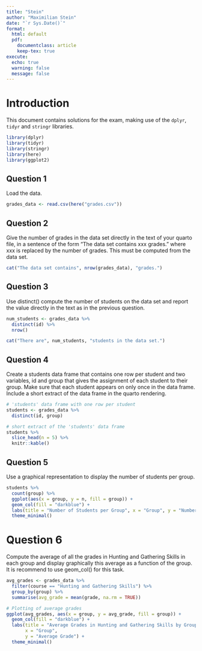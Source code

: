 ```yaml
---
title: "Stein"
author: "Maximilian Stein"
date: "`r Sys.Date()`"
format:
  html: default
  pdf:
    documentclass: article
    keep-tex: true
execute:
  echo: true
  warning: false
  message: false
---
```


# Introduction 

This document contains solutions for the exam, making use of the `dplyr`, `tidyr` and `stringr` libraries.

```r
library(dplyr)
library(tidyr)
library(stringr)
library(here)
library(ggplot2)
```

## Question 1

Load the data.

```r
grades_data <- read.csv(here("grades.csv"))
```

## Question 2

Give the number of grades in the data set directly in the text of your quarto file, in a sentence of the form “The data set contains xxx grades.” where xxx is replaced by the number of grades. This must be computed from the data set.

```r
cat("The data set contains", nrow(grades_data), "grades.")
```

## Question 3 

Use distinct() compute the number of students on the data set and report the value directly in the text as in the previous question.

```r
num_students <- grades_data %>%
  distinct(id) %>%
  nrow()

cat("There are", num_students, "students in the data set.")
```

## Question 4

Create a students data frame that contains one row per student and two variables, id and group that gives the assignment of each student to their group. Make sure that each student appears on only once in the data frame. Include a short extract of the data frame in the quarto rendering.

```r
# 'students' data frame with one row per student
students <- grades_data %>%
  distinct(id, group)

# short extract of the 'students' data frame
students %>%
  slice_head(n = 5) %>%
  knitr::kable()
```

## Question 5 

Use a graphical representation to display the number of students per group.

```r
students %>%
  count(group) %>%
  ggplot(aes(x = group, y = n, fill = group)) +
  geom_col(fill = "darkblue") +
  labs(title = "Number of Students per Group", x = "Group", y = "Number of Students") +
  theme_minimal()
```

# Question 6 

Compute the average of all the grades in Hunting and Gathering Skills in each group and display graphically this average as a function of the group. It is recommend to use geom_col() for this task.

```r
avg_grades <- grades_data %>%
  filter(course == "Hunting and Gathering Skills") %>%
  group_by(group) %>%
  summarise(avg_grade = mean(grade, na.rm = TRUE))

# Plotting of average grades
ggplot(avg_grades, aes(x = group, y = avg_grade, fill = group)) +
  geom_col(fill = "darkblue") +
  labs(title = "Average Grades in Hunting and Gathering Skills by Group",
       x = "Group",
       y = "Average Grade") +
  theme_minimal() 
```

